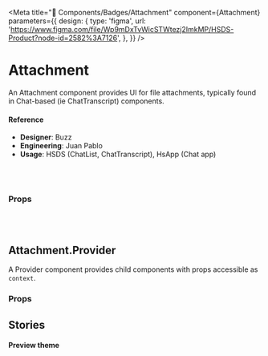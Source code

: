 
<Meta
  title="🧬 Components/Badges/Attachment"
  component={Attachment}
  parameters={{
    design: {
      type: 'figma',
      url:
        'https://www.figma.com/file/Wp9mDxTvWicSTWtezj2ImkMP/HSDS-Product?node-id=2582%3A7126',
    },
  }}
/>

# Attachment

An Attachment component provides UI for file attachments, typically found in Chat-based (ie ChatTranscript) components.

<Preview>
  <Story name="default">
    <Attachment
      name={text('name', 'derek.png')}
      size={text('size', '5kb')}
      state={select(
        'state',
        {
          default: 'default',
          error: 'error',
        },
        'default'
      )}
      url={text(
        'url',
        'https://github.com/helpscout/hsds-react/raw/master/images/Blue.png'
      )}
    />
  </Story>
</Preview>

#### Reference

- **Designer**: Buzz
- **Engineering**: Juan Pablo
- **Usage**: HSDS (ChatList, ChatTranscript), HsApp (Chat app)

<br />
<br />

### Props

<Props of={Attachment} />

<br />
<br />

## Attachment.Provider

A Provider component provides child components with props accessible as `context`.

### Props

<Props of={Attachment.Provider} />

## Stories

#### Preview theme

<Preview>
  <Story name="Preview theme">
    <Attachment.Provider theme="preview">
      <Attachment
        name={text('name', 'derek.png')}
        size={text('size', '5kb')}
        state={select(
          'state',
          {
            default: 'default',
            error: 'error',
          },
          'default'
        )}
        url={text(
          'url',
          'https://github.com/helpscout/hsds-react/raw/master/images/Blue.png'
        )}
        imageUrl={select(
          'imageUrl',
          {
            none: null,
            'some image':
              'https://img.buzzfeed.com/buzzfeed-static/static/2014-12/5/11/enhanced/webdr06/longform-original-7538-1417798667-22.jpg?downsize=715:*&output-format=auto&output-quality=auto',
          },
          null
        )}
      />
    </Attachment.Provider>
  </Story>
</Preview>
